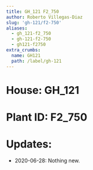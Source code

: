 ```yaml
---
title: GH_121 F2_750
author: Roberto Villegas-Diaz
slug: 'gh-121/f2-750'
aliases:
  - gh_121-f2_750
  - gh-121-f2-750
  - gh121-f2750
extra_crumbs:
  name: GH121
  path: /label/gh-121
---
```


# **House**: GH_121
# **Plant ID**: F2_750
# **Updates**: 
 - 2020-06-28: Nothing new.
